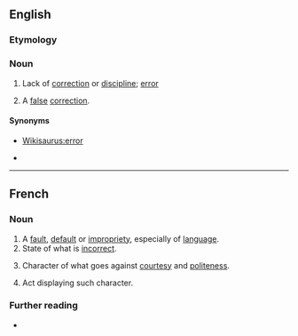 ==English==

===Etymology===
{{prefix|en|in|correction}}

===Noun===
{{en-noun}}

# Lack of [[correction]] or [[discipline]]; [[error]]
# {{lb|en|neologism}} A [[false]] [[correction]].

====Synonyms====
* {{sense|lack of correction}} [[Wikisaurus:error]]
* {{sense|false correction}} {{l|en|paradiorthosis}}

----

==French==

===Noun===
{{fr-noun|f}}

# A [[fault]], [[default]] or [[impropriety]], especially of [[language]].
# State of what is [[incorrect]].
# {{lb|fr|dated}} Character of what goes against [[courtesy]] and [[politeness]].
# {{lb|fr|dated}} Act displaying such character.

===Further reading===
* {{R:TLFi}}